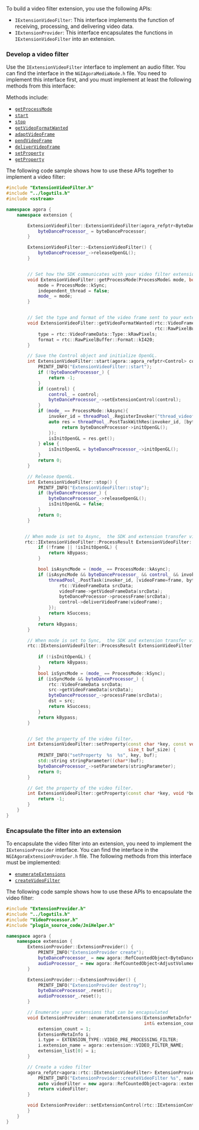 
To build a video filter extension, you use the following APIs:
- `IExtensionVideoFilter`: This interface implements the function of receiving, processing, and delivering video data.
- `IExtensionProvider`: This interface encapsulates the functions in `IExtensionVideoFilter` into an extension.

### Develop a video filter

Use the `IExtensionVideoFilter` interface to implement an audio filter. You can find the interface in the `NGIAgoraMediaNode.h` file. You need to implement this interface first, and you must implement at least the following methods from this interface:

Methods include:

- [`getProcessMode`](#getprocessmode)
- [`start`](#start)
- [`stop`](#stop)
- [`getVideoFormatWanted`](#getvideoformatwanted)
- [`adaptVideoFrame`](#adaptvideoframe)
- [`pendVideoFrame`](#pendvideoframe)
- [`deliverVideoFrame`](#delivervideoframe)
- [`setProperty`](#setproperty)
- [`getProperty`](#getproperty)

The following code sample shows how to use these APIs together to implement a video filter:

``` cpp
#include "ExtensionVideoFilter.h"
#include "../logutils.h"
#include <sstream>

namespace agora {
    namespace extension {

        ExtensionVideoFilter::ExtensionVideoFilter(agora_refptr<ByteDanceProcessor> byteDanceProcessor):threadPool_(1) {
            byteDanceProcessor_ = byteDanceProcessor;
        }

        ExtensionVideoFilter::~ExtensionVideoFilter() {
            byteDanceProcessor_->releaseOpenGL();
        }


        // Set how the SDK communicates with your video filter extension.
        void ExtensionVideoFilter::getProcessMode(ProcessMode& mode, bool& independent_thread) {
            mode = ProcessMode::kSync;
            independent_thread = false;
            mode_ = mode;
        }


        // Set the type and format of the video frame sent to your extension.
        void ExtensionVideoFilter::getVideoFormatWanted(rtc::VideoFrameData::Type& type,
                                                        rtc::RawPixelBuffer::Format& format) {
            type = rtc::VideoFrameData::Type::kRawPixels;
            format = rtc::RawPixelBuffer::Format::kI420;
        }

        // Save the Control object and initialize OpenGL.
        int ExtensionVideoFilter::start(agora::agora_refptr<Control> control) {
            PRINTF_INFO("ExtensionVideoFilter::start");
            if (!byteDanceProcessor_) {
                return -1;
            }
            if (control) {
                control_ = control;
                byteDanceProcessor_->setExtensionControl(control);
            }
            if (mode_ == ProcessMode::kAsync){
                invoker_id = threadPool_.RegisterInvoker("thread_videofilter");
                auto res = threadPool_.PostTaskWithRes(invoker_id, [byteDanceProcessor=byteDanceProcessor_] {
                     return byteDanceProcessor->initOpenGL();
                });
                isInitOpenGL = res.get();
            } else {
                isInitOpenGL = byteDanceProcessor_->initOpenGL();
            }
            return 0;
        }

        // Release OpenGL.
        int ExtensionVideoFilter::stop() {
            PRINTF_INFO("ExtensionVideoFilter::stop");
            if (byteDanceProcessor_) {
                byteDanceProcessor_->releaseOpenGL();
                isInitOpenGL = false;
            }
            return 0;
        }


       // When mode is set to Async,  the SDK and extension transfer video frames through pendVideoFrame and deliverVideoFrame.
       rtc::IExtensionVideoFilter::ProcessResult ExtensionVideoFilter::pendVideoFrame(agora::agora_refptr<rtc::IVideoFrame> frame) {
            if (!frame || !isInitOpenGL) {
                return kBypass;
            }

            bool isAsyncMode = (mode_ == ProcessMode::kAsync);
            if (isAsyncMode && byteDanceProcessor_ && control_ && invoker_id >= 0) {
                threadPool_.PostTask(invoker_id, [videoFrame=frame, byteDanceProcessor=byteDanceProcessor_, control=control_] {
                    rtc::VideoFrameData srcData;
                    videoFrame->getVideoFrameData(srcData);
                    byteDanceProcessor->processFrame(srcData);
                    control->deliverVideoFrame(videoFrame);
                });
                return kSuccess;
            }
            return kBypass;
        }

        // When mode is set to Sync,  the SDK and extension transfer video frames through adaptVideoFrame.
        rtc::IExtensionVideoFilter::ProcessResult ExtensionVideoFilter::adaptVideoFrame(agora::agora_refptr<rtc::IVideoFrame> src,
                                                                                        agora::agora_refptr<rtc::IVideoFrame>& dst) {
            if (!isInitOpenGL) {
                return kBypass;
            }
            bool isSyncMode = (mode_ == ProcessMode::kSync);
            if (isSyncMode && byteDanceProcessor_) {
                rtc::VideoFrameData srcData;
                src->getVideoFrameData(srcData);
                byteDanceProcessor_->processFrame(srcData);
                dst = src;
                return kSuccess;
            }
            return kBypass;
        }


        // Set the property of the video filter.
        int ExtensionVideoFilter::setProperty(const char *key, const void *buf,
                                              size_t buf_size) {
            PRINTF_INFO("setProperty  %s  %s", key, buf);
            std::string stringParameter((char*)buf);
            byteDanceProcessor_->setParameters(stringParameter);
            return 0;
        }

        // Get the property of the video filter.
        int ExtensionVideoFilter::getProperty(const char *key, void *buf, size_t buf_size) {
            return -1;
        }
    }
}
```


### Encapsulate the filter into an extension

To encapsulate the video filter into an extension, you need to implement the `IExtensionProvider` interface. You can find the interface in the `NGIAgoraExtensionProvider.h` file. The following methods from this interface must be implemented:

- [`enumerateExtensions`](#enumerateextensions)
- [ `createVideoFilter`](#createvideofilter)

The following code sample shows how to use these APIs to encapsulate the video filter:

``` cpp
#include "ExtensionProvider.h"
#include "../logutils.h"
#include "VideoProcessor.h"
#include "plugin_source_code/JniHelper.h"

namespace agora {
    namespace extension {
        ExtensionProvider::ExtensionProvider() {
            PRINTF_INFO("ExtensionProvider create");
            byteDanceProcessor_ = new agora::RefCountedObject<ByteDanceProcessor>();
            audioProcessor_ = new agora::RefCountedObject<AdjustVolumeAudioProcessor>();
        }

        ExtensionProvider::~ExtensionProvider() {
            PRINTF_INFO("ExtensionProvider destroy");
            byteDanceProcessor_.reset();
            audioProcessor_.reset();
        }

        // Enumerate your extensions that can be encapsulated
        void ExtensionProvider::enumerateExtensions(ExtensionMetaInfo* extension_list,
                                                    int& extension_count) {
            extension_count = 1;
            ExtensionMetaInfo i;
            i.type = EXTENSION_TYPE::VIDEO_PRE_PROCESSING_FILTER;
            i.extension_name = agora::extension::VIDEO_FILTER_NAME;
            extension_list[0] = i;
        }

        // Create a video filter
        agora_refptr<agora::rtc::IExtensionVideoFilter> ExtensionProvider::createVideoFilter(const char* name) {
            PRINTF_INFO("ExtensionProvider::createVideoFilter %s", name);
            auto videoFilter = new agora::RefCountedObject<agora::extension::ExtensionVideoFilter>(byteDanceProcessor_);
            return videoFilter;
        }

        void ExtensionProvider::setExtensionControl(rtc::IExtensionControl* control){
        }
    }
}
```

